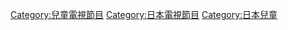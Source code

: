 [[Category:兒童電視節目|Category:兒童電視節目]]
[[Category:日本電視節目|Category:日本電視節目]]
[[Category:日本兒童|Category:日本兒童]]